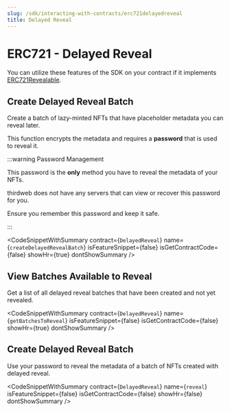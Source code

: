 ```yaml
---
slug: /sdk/interacting-with-contracts/erc721delayedreveal
title: Delayed Reveal
---
```



# ERC721 - Delayed Reveal

You can utilize these features of the SDK on your contract if it implements [ERC721Revealable](/extensions/erc721revealable).

<div className="row" style={{ marginBottom: 24 }}>
  <div className="col col--12" style={{ marginTop: 8 }}>
    <QuickstartCard
      name="Learn how to implement ERC721Burnable in your smart contract"
      link={"/extensions/erc721revealable"}
      image="/assets/icons/general.png"
    />
  </div>
</div>

## Create Delayed Reveal Batch

Create a batch of lazy-minted NFTs that have placeholder metadata you can reveal later.

This function encrypts the metadata and requires a **password** that is used to reveal it.

:::warning Password Management

This password is the **only** method you have to reveal the metadata of your NFTs.

thirdweb does not have any servers that can view or recover this password for you.

Ensure you remember this password and keep it safe.

:::

<CodeSnippetWithSummary
  contract={`DelayedReveal`}
  name={`createDelayedRevealBatch`}
  isFeatureSnippet={false}
  isGetContractCode={false}
  showHr={true}
  dontShowSummary
/>

## View Batches Available to Reveal

Get a list of all delayed reveal batches that have been created and not yet revealed.

<CodeSnippetWithSummary
  contract={`DelayedReveal`}
  name={`getBatchesToReveal`}
  isFeatureSnippet={false}
  isGetContractCode={false}
  showHr={true}
  dontShowSummary
/>

## Create Delayed Reveal Batch

Use your password to reveal the metadata of a batch of NFTs created with delayed reveal.

<CodeSnippetWithSummary
  contract={`DelayedReveal`}
  name={`reveal`}
  isFeatureSnippet={false}
  isGetContractCode={false}
  showHr={false}
  dontShowSummary
/>
